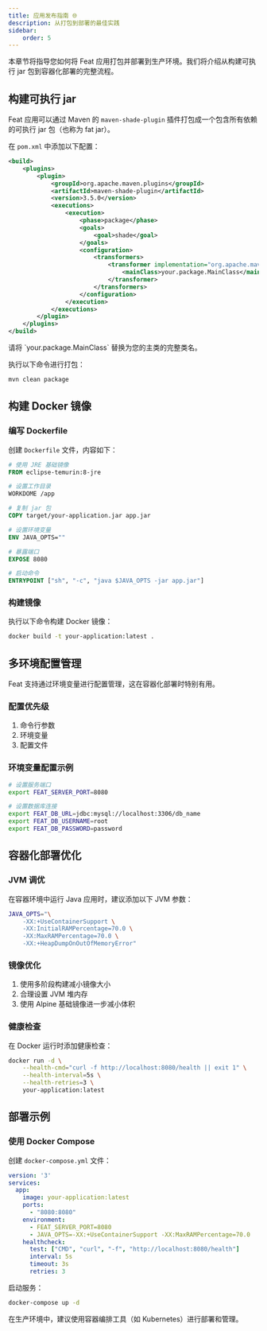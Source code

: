 ```yaml
---
title: 应用发布指南 🌐
description: 从打包到部署的最佳实践
sidebar:
    order: 5
---
```



<CheckAuthorize/>

本章节将指导您如何将 Feat 应用打包并部署到生产环境。我们将介绍从构建可执行 jar 包到容器化部署的完整流程。

## 构建可执行 jar

Feat 应用可以通过 Maven 的 `maven-shade-plugin` 插件打包成一个包含所有依赖的可执行 jar 包（也称为 fat jar）。

在 `pom.xml` 中添加以下配置：

```xml title="pom.xml"
<build>
    <plugins>
        <plugin>
            <groupId>org.apache.maven.plugins</groupId>
            <artifactId>maven-shade-plugin</artifactId>
            <version>3.5.0</version>
            <executions>
                <execution>
                    <phase>package</phase>
                    <goals>
                        <goal>shade</goal>
                    </goals>
                    <configuration>
                        <transformers>
                            <transformer implementation="org.apache.maven.plugins.shade.resource.ManifestResourceTransformer">
                                <mainClass>your.package.MainClass</mainClass>
                            </transformer>
                        </transformers>
                    </configuration>
                </execution>
            </executions>
        </plugin>
    </plugins>
</build>
```

<Aside>
    请将 `your.package.MainClass` 替换为您的主类的完整类名。
</Aside>

执行以下命令进行打包：

```bash
mvn clean package
```

## 构建 Docker 镜像

### 编写 Dockerfile

创建 `Dockerfile` 文件，内容如下：

```dockerfile title="Dockerfile"
# 使用 JRE 基础镜像
FROM eclipse-temurin:8-jre

# 设置工作目录
WORKDOME /app

# 复制 jar 包
COPY target/your-application.jar app.jar

# 设置环境变量
ENV JAVA_OPTS=""

# 暴露端口
EXPOSE 8080

# 启动命令
ENTRYPOINT ["sh", "-c", "java $JAVA_OPTS -jar app.jar"]
```

### 构建镜像

执行以下命令构建 Docker 镜像：

```bash
docker build -t your-application:latest .
```

## 多环境配置管理

Feat 支持通过环境变量进行配置管理，这在容器化部署时特别有用。

### 配置优先级

1. 命令行参数
2. 环境变量
3. 配置文件

### 环境变量配置示例

```bash
# 设置服务端口
export FEAT_SERVER_PORT=8080

# 设置数据库连接
export FEAT_DB_URL=jdbc:mysql://localhost:3306/db_name
export FEAT_DB_USERNAME=root
export FEAT_DB_PASSWORD=password
```

## 容器化部署优化

### JVM 调优

在容器环境中运行 Java 应用时，建议添加以下 JVM 参数：

```bash
JAVA_OPTS="\
    -XX:+UseContainerSupport \
    -XX:InitialRAMPercentage=70.0 \
    -XX:MaxRAMPercentage=70.0 \
    -XX:+HeapDumpOnOutOfMemoryError"
```

### 镜像优化

1. 使用多阶段构建减小镜像大小
2. 合理设置 JVM 堆内存
3. 使用 Alpine 基础镜像进一步减小体积

### 健康检查

在 Docker 运行时添加健康检查：

```bash
docker run -d \
    --health-cmd="curl -f http://localhost:8080/health || exit 1" \
    --health-interval=5s \
    --health-retries=3 \
    your-application:latest
```

## 部署示例

### 使用 Docker Compose

创建 `docker-compose.yml` 文件：

```yaml title="docker-compose.yml"
version: '3'
services:
  app:
    image: your-application:latest
    ports:
      - "8080:8080"
    environment:
      - FEAT_SERVER_PORT=8080
      - JAVA_OPTS=-XX:+UseContainerSupport -XX:MaxRAMPercentage=70.0
    healthcheck:
      test: ["CMD", "curl", "-f", "http://localhost:8080/health"]
      interval: 5s
      timeout: 3s
      retries: 3
```

启动服务：

```bash
docker-compose up -d
```

<Aside>
    在生产环境中，建议使用容器编排工具（如 Kubernetes）进行部署和管理。
</Aside>